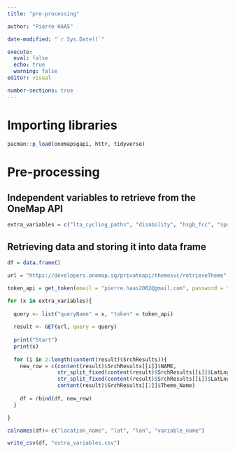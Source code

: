 ```yaml
---
title: "pre-processing"

author: "Pierre HAAS"

date-modified: "`r Sys.Date()`"

execute:
  eval: false
  echo: true
  warning: false
editor: visual

number-sections: true
---
```


# Importing libraries

```r
pacman::p_load(onemapsgapi, httr, tidyverse)
```

# Pre-processing

## Independent variables to retrieve from the OneMap API

```r
extra_variables = c("lta_cycling_paths", "disability", "hsgb_fcc", "sportsg_sport_facilities", "ssc_sports_facilities", "wastedisposalsite", "drainageconstruction", "cpe_pei_premises", "sewerageconstruction", "danger_areas", "aquaticsg", "moh_isp_clinics", "heritagetrees", "nparks_activity_area",  "exercisefacilities", "mha_uav_2015", "playsg", "underconstruction_facilities", "preschools_location", "hdbcyclingunderconstruction",  "boundary_5km",  "hdbluppropunderconstruction", "parkingstandardszone", "libraries", "cyclingpath", "dengue_cluster", "greenbuilding", "nparks_uc_parks")
```

## Retrieving data and storing it into data frame

```r
df = data.frame()

url = "https://developers.onemap.sg/privateapi/themesvc/retrieveTheme"

token_api = get_token(email = "pierre.haas2002@gmail.com", password = "@P0yp0yonemap2oo2")

for (x in extra_variables){
  
  query <- list("queryName" = x, "token" = token_api)
  
  result <- GET(url, query = query)
  
  print("Start")
  print(x)
  
  for (i in 2:length(content(result)$SrchResults)){
    new_row = c(content(result)$SrchResults[[i]]$NAME,
                str_split_fixed(content(result)$SrchResults[[i]]$LatLng, ",", 2)[1],
                str_split_fixed(content(result)$SrchResults[[i]]$LatLng, ",", 2)[2],
                content(result)$SrchResults[[1]]$Theme_Name)
    
    df = rbind(df, new_row)
  }

}

colnames(df)<-c("location_name", "lat", "lon", "variable_name")
```

```r
write_csv(df, "extra_variables.csv")
```
